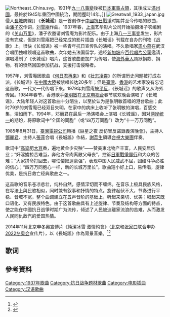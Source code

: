 {{Refimprove|time=2015-02-28T21:05:35+00:00}}{{Original research}}[[File:Northeast_China.svg|thumb]]，1931年[[九一八事變|九一八事變]]後被[[日本|日本]][[軍事占領|軍事占領]]，其後成立[[滿州國|滿州國]]，最終於1945年重回中國統治，期間歷時14年。]]
[[File:Greatwall_1933_japan.jpg|thumb]]侵入[[長城|長城]]防線]]
《'''长城谣'''》是一首创作于[[中國抗日戰爭|中國抗日戰爭]]时期并至今传唱的歌曲，由[[潘孑农|潘孑农]]作词，[[刘雪庵|刘雪庵]]作曲。1937年春，[[上海|上海]]艺华影片公司开始拍摄潘孑农编剧的《[[关山万里|关山万里]]》，潘孑农邀请刘雪庵为影片配乐。由于上海[[八一三事变|八一三事变]]发生，影片没有完成，但是刘雪庵把已经完成的影片插曲《长城谣》刊载在自办的刊物《战歌》上。很快《长城谣》被一些青年抗日宣传队的演唱。不久歌唱家[[周小燕|周小燕]]在武汉合唱团独唱领唱这首歌曲，次年她去法国留学，途经[[新加坡|新加坡]]应[[百代唱片公司|百代唱片公司]]邀请，演唱灌制了《长城谣》唱片，这首歌曲更加广为传唱，使[[海外華人|海外華人]]踊跃捐款、捐物，有的愤然回国参加抗战，支援打击侵略者。

1957年，刘雪庵因歌曲《[[何日君再来|何日君再来]]》和《[[壮志凌霄|壮志凌霄]]》的所谓历史问题被打成右派，《长城谣》在[[中國大陸|中國大陸]]被禁唱长达20多年；但是[[臺灣|臺灣]]、[[香港|香港]]的艺术家没有忘记这首歌，一代又一代传唱下来。1979年刘雪庵被[[平反|平反]]，《长城谣》的歌声又从海外传回。1984年春节，香港歌手[[张明敏|张明敏]]在[[北京电视台|北京电视台]]春节联欢晚会演唱了《长城谣》，大陆年轻人对这首歌曲十分陌生，以至於认为是张明敏首唱的港台歌曲；此时79岁的刘雪庵已经双目失明，在家中的病床上收听了张明敏的演唱，百感交集，泪如雨下。1994年，邓丽君在最后一场演唱会上演唱《长城谣》，因对[[两岸统一|两岸统一]]的期盼，将原歌词中“全国的同胞”（或“四万万同胞”）改为“十一万万同胞”。

1985年8月31日，[[臺灣電視公司|臺灣電視公司]]轉播《巨星之夜 反仿冒反盜錄義演晚會》，主持人[[鄧麗君|鄧麗君]]、主持人[[張菲|張菲]]合唱《長城謠》作結，[[謝荔生|謝荔生]]領導[[台視大樂團|台視大樂團]]伴奏。

歌词中“[[高粱|高粱]]肥[[大豆|大豆]]香，遍地黄金少灾殃”——赞美東北物产丰富，人民安居乐业；“奸淫掳掠苦难当，奔他方骨肉离散父母丧”，控诉[[日軍戰爭罪行|日軍戰爭罪行]]和大众的苦难；“大家拼命打回去，哪怕倭奴逞豪强”，表现中国人民威武不屈，团结斗争必胜的信心；“四万万同胞心一样，新的长城万里长”。歌曲短小好上口，易传唱，旋律优美，是抗日救亡经典歌曲之一。

这首歌的音乐苍凉悲壮，纯朴自然，感情深切而不缠绵。在音乐上极具民族风格，在写法上與民歌相似，同时兼有叙事和抒情的特点。旋律起伏不大，节奏进行平稳、音域不宽，整个曲调建立在五声音阶的基础上，听起来亲切、优美；唱起来既口语化、又有民族特色。由于这首歌曲具有上述旋律、节奏及结构等方面的特点，使之能在中國抗日战爭时期广为流传，倾述了人民被迫離家流浪的苦难，从而激发人民同仇敌忾的爱国热情。

2014年11月北京申冬奧宣傳片《純潔冰雪 激情約會》（[[北京|北京]]和[[张家口|张家口]]联合申办[[北京申辦2022年冬奧會計劃|2022冬奥会]]宣传片），以《長城謠》作為背景音樂。<ref>{{Cite web |url=http://v.wenweipo.com/detail.php?vid=15308 |title=北京申冬奧宣傳片——純潔冰雪激情約會 |access-date=2014-11-08 |archive-date=2021-01-24 |archive-url=https://web.archive.org/web/20210124183045/http://v.wenweipo.com/detail.php?vid=15308 |dead-url=no }}</ref><ref>{{Cite web |url=https://www.youtube.com/watch?v=gbDRT15c5yI |title=北京2022冬奥会申奥宣传片 |access-date=2014-11-08 |archive-date=2020-10-03 |archive-url=https://web.archive.org/web/20201003000455/https://www.youtube.com/watch?v=gbDRT15c5yI |dead-url=no }}</ref>

== 歌词 ==
{{cquote|万里长城万里长，<br>
长城外面是故乡。<br>
高粱肥，大豆香，<br>
遍地黄金少灾殃。<br>
自从大难平地起，<br>
奸淫掳掠苦难当。<br>
苦难当，奔他方，<br>
骨肉离散父母丧。<br>
没齿难忘仇和恨，<br>
日夜只想回故乡。<br>
大家拼命打回去，<br>
哪怕倭寇逞豪强。<br>
万里长城万里长，<br>
长城外面是故乡。<br>
四万万同胞心一条，<br>
新的长城万里长。<br>
万里长城万里长，<br>
长城外面是故乡。<br>
四万万同胞心一条，<br>
新的长城万里长！}}

==參考資料==
{{reflist}}

{{文艺专题片《放歌九十年》歌曲|cat|Ch长}}

[[Category:1937年歌曲|Category:1937年歌曲]]
[[Category:抗日战争题材歌曲|Category:抗日战争题材歌曲]]
[[Category:电影插曲|Category:电影插曲]]
[[Category:汉语歌曲|Category:汉语歌曲]]